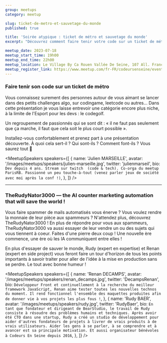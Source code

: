 ```yaml
---
group: meetups
category: meetup

slug: ticket-de-metro-et-sauvetage-du-monde
published: true

title: 'Soirée atypique : ticket de métro et sauvetage du monde'
excerpt: "Découvrez comment faire tenir votre code sur un ticket de métro et comment on va sauver le monde avec l'IA"

meetup_date: 2023-07-18
meetup_start_time: 19h00
meetup_end_time: 22h00
meetup_location: Le Village By Ca Rouen Vallée De Seine, 107 All. François Mitterrand, 76100 Rouen
meetup_register_link: https://www.meetup.com/fr-FR/codeursenseine/events/294595221/
---
```


### Faire tenir son code sur un ticket de métro

Vous connaissez surement des personnes autour de vous aimant se lancer dans des petits challenges algo, sur codingame, leetcode ou autres… Dans cette présentation je vous laisse entrevoir une catégorie encore plus niche, à la limite de l'Esport pour les devs : le codegolf.

Un regroupement de passionnés qui se sont dit : « il ne faut pas seulement que ça marche, il faut que cela soit le plus court possible ».

Installez-vous confortablement et prenez part à une présentation découverte. À quoi cela sert-il ? Qui sont-ils ? Comment font-ils ? Vous saurez tout 🙌

<MeetupSpeakers
  speakers={[
    {
      name: 'Julien MARSEILLE',
      avatar: '/images/meetups/speakers/julien-marseille.jpg',
      twitter: 'julienmarseil',
      bio: `Dev depuis 4 ans.
Stream sur twitch  (code & tech).
Co-orga du meetup ParisRB.
Passionné un peu touche-à-tout (venez parler jeux de société avec moi après la conf !)`,
    },
  ]}
/>

---

### TheRudyNator3000 — the AI counter marketing automation that will save the world !

Vous faire spammer de mails automatisés vous énerve ? Vous voulez rendre la monnaie de leur pièce aux spammeurs ?
N'attendez plus, découvrez TheRudyNator3000 !
En plus de répondre pour vous aux spammeurs, TheRudyNator3000 va aussi essayer de leur vendre un ou des sujets qui vous tiennent à coeur.
Faites d'une pierre deux coup ! Une nouvelle ère commence, une ère où les IA communiquent entre elles !

En plus d'essayer de sauver le monde, Rudy (expert en expertise) et Renan (expert en side project) vous feront faire
un tour d'horizon de tous les points importants à savoir traiter pour aller de l'idée à la mise en production sans se perdre.
Le tout avec bonne humeur !

<MeetupSpeakers
  speakers={[
    {
      name: 'Renan DECAMPS',
      avatar: '/images/meetups/speakers/renan_decamps.jpg',
      twitter: 'DecampsRenan',
      bio: `Développeur Front et continuellement à la recherche du meilleur framework JavaScript, Renan aime tester toutes les nouvelles technos du moment. Il rend fonctionnel l'ensemble des maquettes produites afin de donner vie à vos projets les plus fous !`,
    },
    {
      name: 'Rudy BAER',
      avatar: '/images/meetups/speakers/rudy.jpg',
      twitter: 'RudyBaer',
      bio: `En tant que fondateur et dirigeant de BearStudio, le travail de Rudy consiste à résoudre des problèmes humains et techniques.
Après avoir été CTO dans une startup, Rudy a créé un studio de développement pour aider d'autres fondateurs de projets à livrer de vrais produits à de vrais utilisateurs.
Aider les gens à se parler, à se comprendre et à avancer est sa principale motivation.
Et aussi organisateur bénévoles à Codeurs En Seine depuis 2016`,
    },
  ]}
/>
